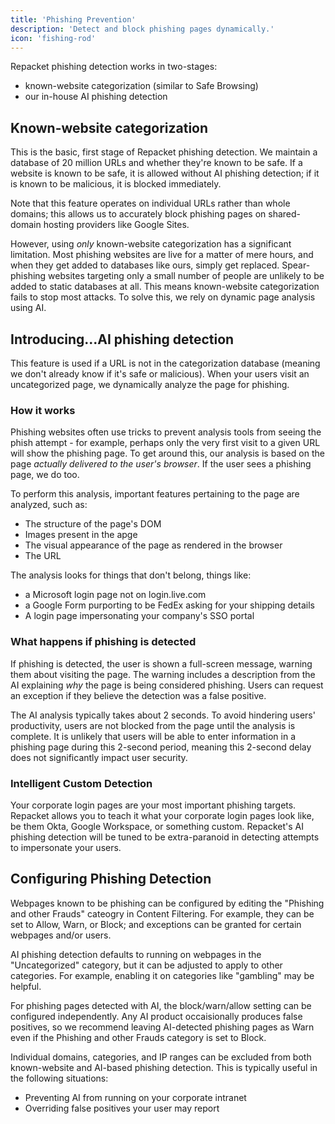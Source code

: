 ```yaml
---
title: 'Phishing Prevention'
description: 'Detect and block phishing pages dynamically.'
icon: 'fishing-rod'
---
```


Repacket phishing detection works in two-stages:
* known-website categorization (similar to Safe Browsing) 
* our in-house AI phishing detection

## Known-website categorization
This is the basic, first stage of Repacket phishing detection. We maintain a database of 20 million URLs and whether they're known to be safe. If a website is known to be safe, it is allowed without AI phishing detection; if it is known to be malicious, it is blocked immediately. 

Note that this feature operates on individual URLs rather than whole domains; this allows us to accurately block phishing pages on shared-domain hosting providers like Google Sites.

However, using _only_ known-website categorization has a significant limitation. Most phishing websites are live for a matter of mere hours, and when they get added to databases like ours, simply get replaced. Spear-phishing websites targeting only a small number of people are unlikely to be added to static databases at all. This means known-website categorization fails to stop most attacks. To solve this, we rely on dynamic page analysis using AI.

## Introducing...AI phishing detection
This feature is used if a URL is not in the categorization database (meaning we don't already know if it's safe or malicious). When your users visit an uncategorized page, we dynamically analyze the page for phishing.

### How it works
Phishing websites often use tricks to prevent analysis tools from seeing the phish attempt - for example, perhaps only the very first visit to a given URL will show the phishing page. To get around this, our analysis is based on the page _actually delivered to the user's browser_. If the user sees a phishing page, we do too.

To perform this analysis, important features pertaining to the page are analyzed, such as:

 - The structure of the page's DOM
 - Images present in the apge
 - The visual appearance of the page as rendered in the browser
 - The URL

The analysis looks for things that don't belong, things like: 
 - a Microsoft login page not on login.live.com
 - a Google Form purporting to be FedEx asking for your shipping details
 - A login page impersonating your company's SSO portal

### What happens if phishing is detected

If phishing is detected, the user is shown a full-screen message, warning them about visiting the page. The warning includes a description from the AI explaining _why_ the page is being considered phishing. Users can request an exception if they believe the detection was a false positive.

The AI analysis typically takes about 2 seconds. To avoid hindering users' productivity, users are not blocked from the page until the analysis is complete. It is unlikely that users will be able to enter information in a phishing page during this 2-second period, meaning this 2-second delay does not significantly impact user security.

### Intelligent Custom Detection

Your corporate login pages are your most important phishing targets. Repacket allows you to teach it what your corporate login pages look like, be them Okta, Google Workspace, or something custom. Repacket's AI phishing detection will be tuned to be extra-paranoid in detecting attempts to impersonate your users.

## Configuring Phishing Detection

Webpages known to be phishing can be configured by editing the "Phishing and other Frauds" cateogry in Content Filtering. For example, they can be set to Allow, Warn, or Block; and exceptions can be granted for certain webpages and/or users.

AI phishing detection defaults to running on webpages in the "Uncategorized" category, but it can be adjusted to apply to other categories. For example, enabling it on categories like "gambling" may be helpful.

For phishing pages detected with AI, the block/warn/allow setting can be configured independently. Any AI product occaisionally produces false positives, so we recommend leaving AI-detected phishing pages as Warn even if the Phishing and other Frauds category is set to Block.

Individual domains, categories, and IP ranges can be excluded from both known-website and AI-based phishing detection. This is typically useful in the following situations:

 - Preventing AI from running on your corporate intranet 
 - Overriding false positives your user may report